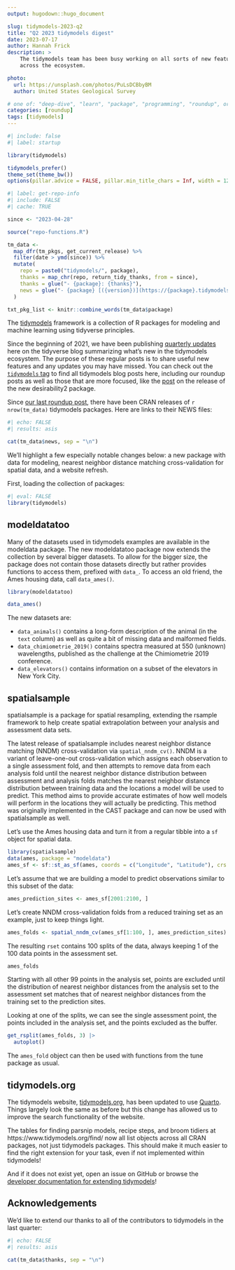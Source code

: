 ```yaml
---
output: hugodown::hugo_document

slug: tidymodels-2023-q2
title: "Q2 2023 tidymodels digest"
date: 2023-07-17
author: Hannah Frick
description: >
    The tidymodels team has been busy working on all sorts of new features 
    across the ecosystem.

photo:
  url: https://unsplash.com/photos/PuLsDCBbyBM
  author: United States Geological Survey

# one of: "deep-dive", "learn", "package", "programming", "roundup", or "other"
categories: [roundup] 
tags: [tidymodels]
---
```


<!--
TODO:
* [x] Look over / edit the post's title in the yaml
* [x] Edit (or delete) the description; note this appears in the Twitter card
* [x] Pick category and tags (see existing with `hugodown::tidy_show_meta()`)
* [x] Find photo & update yaml metadata
* [x] Create `thumbnail-sq.jpg`; height and width should be equal
* [x] Create `thumbnail-wd.jpg`; width should be >5x height
* [x] `hugodown::use_tidy_thumbnails()`
* [x] Add intro sentence, e.g. the standard tagline for the package
* [x] `usethis::use_tidy_thanks()`
-->

```r
#| include: false
#| label: startup

library(tidymodels)

tidymodels_prefer()
theme_set(theme_bw())
options(pillar.advice = FALSE, pillar.min_title_chars = Inf, width = 120)
```

```r
#| label: get-repo-info
#| include: FALSE
#| cache: TRUE

since <- "2023-04-28"

source("repo-functions.R")

tm_data <- 
  map_dfr(tm_pkgs, get_current_release) %>% 
  filter(date > ymd(since)) %>% 
  mutate(
    repo = paste0("tidymodels/", package),
    thanks = map_chr(repo, return_tidy_thanks, from = since),
    thanks = glue("- {package}: {thanks}"),
    news = glue("- {package} [({version})](https://{package}.tidymodels.org/news/index.html)")
  )

txt_pkg_list <- knitr::combine_words(tm_data$package)
```

The [tidymodels](https://www.tidymodels.org/) framework is a collection of R packages for modeling and machine learning using tidyverse principles.

Since the beginning of 2021, we have been publishing [quarterly updates](https://www.tidyverse.org/categories/roundup/) here on the tidyverse blog summarizing what's new in the tidymodels ecosystem. The purpose of these regular posts is to share useful new features and any updates you may have missed. You can check out the [`tidymodels` tag](https://www.tidyverse.org/tags/tidymodels/) to find all tidymodels blog posts here, including our roundup posts as well as those that are more focused, like the [post](https://www.tidyverse.org/blog/2023/05/desirability2/) on the release of the new desirability2 package.

Since [our last roundup post](https://www.tidyverse.org/blog/2023/04/tidymodels-2023-q1/), there have been CRAN releases of `r nrow(tm_data)` tidymodels packages. Here are links to their NEWS files:

```r
#| echo: FALSE
#| results: asis

cat(tm_data$news, sep = "\n")
```

We'll highlight a few especially notable changes below: a new package with data for modeling, nearest neighbor distance matching cross-validation for spatial data, and a website refresh.

First, loading the collection of packages:

```r
#| eval: FALSE
library(tidymodels)
```

## modeldatatoo

Many of the datasets used in tidymodels examples are available in the modeldata package. The new modeldatatoo package now extends the collection by several bigger datasets. To allow for the bigger size, the package does not contain those datasets directly but rather provides functions to access them, prefixed with `data_`. To access an old friend, the Ames housing data, call `data_ames()`.

```r
library(modeldatatoo)

data_ames()
```

The new datasets are:

* `data_animals()` contains a long-form description of the animal (in the `text` column) as well as quite a bit of missing data and malformed fields.
* `data_chimiometrie_2019()` contains spectra measured at 550 (unknown) wavelengths, published as the challenge at the Chimiometrie 2019 conference.
* `data_elevators()` contains information on a subset of the elevators in New York City. 


## spatialsample

spatialsample is a package for spatial resampling, extending the rsample framework to help create spatial extrapolation between your analysis and assessment data sets.

The latest release of spatialsample includes nearest neighbor distance matching (NNDM) cross-validation via `spatial_nndm_cv()`. NNDM is a variant of leave-one-out cross-validation which assigns each observation to a single assessment fold, and then attempts to remove data from each analysis fold until the nearest neighbor distance distribution between assessment and analysis folds matches the nearest neighbor distance distribution between training data and the locations a model will be used to predict. This method aims to provide accurate estimates of how well models will perform in the locations they will actually be predicting. This method was originally implemented in the CAST package and can now be used with spatialsample as well.

Let's use the Ames housing data and turn it from a regular tibble into a `sf` object for spatial data.

```r
library(spatialsample)
data(ames, package = "modeldata")
ames_sf <- sf::st_as_sf(ames, coords = c("Longitude", "Latitude"), crs = 4326)
```

Let's assume that we are building a model to predict observations similar to this subset of the data:

```r
ames_prediction_sites <- ames_sf[2001:2100, ]
```

Let's create NNDM cross-validation folds from a reduced training set as an example, just to keep things light.

```r
ames_folds <- spatial_nndm_cv(ames_sf[1:100, ], ames_prediction_sites)
```

The resulting `rset` contains 100 splits of the data, always keeping 1 of the 100 data points in the assessment set.

```r
ames_folds
```

Starting with all other 99 points in the analysis set, points are excluded until the distribution of nearest neighbor distances from the analysis set to the assessment set matches that of nearest neighbor distances from the training set to the prediction sites.

Looking at one of the splits, we can see the single assessment point, the points included in the analysis set, and the points excluded as the buffer.

```r
get_rsplit(ames_folds, 3) |> 
  autoplot()
```

The `ames_fold` object can then be used with functions from the tune package as usual.


## tidymodels.org

The tidymodels website, [tidymodels.org](https://www.tidymodels.org/), has been updated to use [Quarto](https://quarto.org/). Things largely look the same as before but this change has allowed us to improve the search functionality of the website.

The tables for finding parsnip models, recipe steps, and broom tidiers at https://www.tidymodels.org/find/ now all list objects across all CRAN packages, not just tidymodels packages. This should make it much easier to find the right extension for your task, even if not implemented within tidymodels! 

And if it does not exist yet, open an issue on GitHub or browse the [developer documentation for extending tidymodels](https://www.tidymodels.org/learn/#category=developer%20tools)!


## Acknowledgements

We’d like to extend our thanks to all of the contributors to tidymodels in the last quarter:

```r
#| echo: FALSE
#| results: asis

cat(tm_data$thanks, sep = "\n")
```
